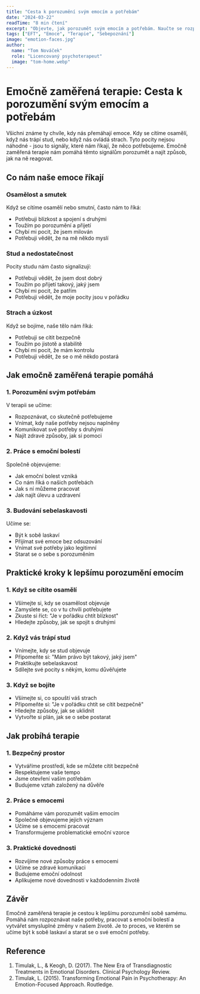 ```yaml
---
title: "Cesta k porozumění svým emocím a potřebám"
date: "2024-03-22"
readTime: "8 min čtení"
excerpt: "Objevte, jak porozumět svým emocím a potřebám. Naučte se rozpoznávat, co vám vaše pocity říkají a jak s nimi pracovat."
tags: ["EFT", "Emoce", "Terapie", "Sebepoznání"]
image: "emotion-faces.jpg"
author:
  name: "Tom Nováček"
  role: "Licencovaný psychoterapeut"
  image: "tom-home.webp"
---
```


# Emočně zaměřená terapie: Cesta k porozumění svým emocím a potřebám

Všichni známe ty chvíle, kdy nás přemáhají emoce. Kdy se cítíme osamělí, když nás trápí stud, nebo když nás ovládá strach. Tyto pocity nejsou náhodné - jsou to signály, které nám říkají, že něco potřebujeme. Emočně zaměřená terapie nám pomáhá těmto signálům porozumět a najít způsob, jak na ně reagovat.

## Co nám naše emoce říkají

### Osamělost a smutek
Když se cítíme osamělí nebo smutní, často nám to říká:
- Potřebuji blízkost a spojení s druhými
- Toužím po porozumění a přijetí
- Chybí mi pocit, že jsem milován
- Potřebuji vědět, že na mě někdo myslí

### Stud a nedostatečnost
Pocity studu nám často signalizují:
- Potřebuji vědět, že jsem dost dobrý
- Toužím po přijetí takový, jaký jsem
- Chybí mi pocit, že patřím
- Potřebuji vědět, že moje pocity jsou v pořádku

### Strach a úzkost
Když se bojíme, naše tělo nám říká:
- Potřebuji se cítit bezpečně
- Toužím po jistotě a stabilitě
- Chybí mi pocit, že mám kontrolu
- Potřebuji vědět, že se o mě někdo postará

## Jak emočně zaměřená terapie pomáhá

### 1. Porozumění svým potřebám
V terapii se učíme:
- Rozpoznávat, co skutečně potřebujeme
- Vnímat, kdy naše potřeby nejsou naplněny
- Komunikovat své potřeby s druhými
- Najít zdravé způsoby, jak si pomoci

### 2. Práce s emoční bolestí
Společně objevujeme:
- Jak emoční bolest vzniká
- Co nám říká o našich potřebách
- Jak s ní můžeme pracovat
- Jak najít úlevu a uzdravení

### 3. Budování sebelaskavosti
Učíme se:
- Být k sobě laskaví
- Přijímat své emoce bez odsuzování
- Vnímat své potřeby jako legitimní
- Starat se o sebe s porozuměním

## Praktické kroky k lepšímu porozumění emocím

### 1. Když se cítíte osamělí
- Všímejte si, kdy se osamělost objevuje
- Zamyslete se, co v tu chvíli potřebujete
- Zkuste si říct: "Je v pořádku chtít blízkost"
- Hledejte způsoby, jak se spojit s druhými

### 2. Když vás trápí stud
- Vnímejte, kdy se stud objevuje
- Připomeňte si: "Mám právo být takový, jaký jsem"
- Praktikujte sebelaskavost
- Sdílejte své pocity s někým, komu důvěřujete

### 3. Když se bojíte
- Všímejte si, co spouští váš strach
- Připomeňte si: "Je v pořádku chtít se cítit bezpečně"
- Hledejte způsoby, jak se uklidnit
- Vytvořte si plán, jak se o sebe postarat

## Jak probíhá terapie

### 1. Bezpečný prostor
- Vytváříme prostředí, kde se můžete cítit bezpečně
- Respektujeme vaše tempo
- Jsme otevření vašim potřebám
- Budujeme vztah založený na důvěře

### 2. Práce s emocemi
- Pomáháme vám porozumět vašim emocím
- Společně objevujeme jejich význam
- Učíme se s emocemi pracovat
- Transformujeme problematické emoční vzorce

### 3. Praktické dovednosti
- Rozvíjíme nové způsoby práce s emocemi
- Učíme se zdravé komunikaci
- Budujeme emoční odolnost
- Aplikujeme nové dovednosti v každodenním životě

## Závěr

Emočně zaměřená terapie je cestou k lepšímu porozumění sobě samému. Pomáhá nám rozpoznávat naše potřeby, pracovat s emoční bolestí a vytvářet smysluplné změny v našem životě. Je to proces, ve kterém se učíme být k sobě laskaví a starat se o své emoční potřeby.

## Reference

1. Timulak, L., & Keogh, D. (2017). The New Era of Transdiagnostic Treatments in Emotional Disorders. Clinical Psychology Review.
2. Timulak, L. (2015). Transforming Emotional Pain in Psychotherapy: An Emotion-Focused Approach. Routledge.